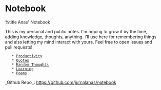 = Notebook =
%title Anas' Notebook

This is my personal and public notes. I'm hoping to grow it by the time, adding knowledge, thoughts, anything. I'll use here for remembering things and also letting my mind interact with yours. Feel free to open issues and pull requests!

    * [[Productivity]]
    * [[Quotes]]
    * [[Random Thoughts]]
    * [[Learning]]
    * [[Poems]]


_Github Repo_: https://github.com/jurnalanas/notebook

